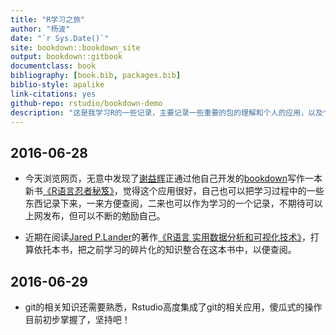 --- 
title: "R学习之旅"
author: "杨波"
date: "`r Sys.Date()`"
site: bookdown::bookdown_site
output: bookdown::gitbook
documentclass: book
bibliography: [book.bib, packages.bib]
biblio-style: apalike
link-citations: yes
github-repo: rstudio/bookdown-demo
description: "这是我学习R的一些记录，主要记录一些重要的包的理解和个人的应用，以及个人结合工作编写的一些简单程序。"
---

## 2016-06-28

* 今天浏览网页，无意中发现了[谢益辉](https://github.com/yihui)正通过他自己开发的[bookdown](https://bookdown.org/)写作一本新书[《R语言忍者秘笈》](https://bookdown.org/yihui/r-ninja/)，觉得这个应用很好，自己也可以把学习过程中的一些东西记录下来，一来方便查阅，二来也可以作为学习的一个记录，不期待可以上网发布，但可以不断的勉励自己。

* 近期在阅读[Jared P.Lander](http://www.jaredlander.com/)的著作[《R语言 实用数据分析和可视化技术》](http://www.jaredlander.com/r-for-everyone/)，打算依托本书，把之前学习的碎片化的知识整合在这本书中，以便查阅。

## 2016-06-29

* git的相关知识还需要熟悉，Rstudio高度集成了git的相关应用，傻瓜式的操作目前初步掌握了，坚持吧！


